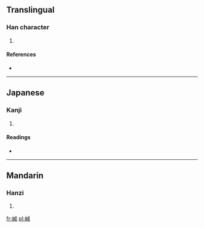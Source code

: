 ==Translingual==

===Han character===
{{Han char|rn=46|rad=山|as=07|sn=10|four=2375<sub>0</sub>|canj=山戈竹尸 (UIHS)}}

# {{defn|Han|sort=山07}}

====References====
* {{Han ref|kx=0312.060|dkj=08110|hdz=10770.020|uh=5CF8|ud=23800|bh=CEAE|bd=52910}}

----

==Japanese==

===Kanji===
{{ja-kanji|grade=|rs=山07}}

# {{defn|Japanese|sort=山07}}

====Readings====
* {{ja-readings|on=[[せい]] (sei), [[じゃう]] (jau)|kun=}}

----

==Mandarin==

===Hanzi===
{{cmn-hanzi|pin=[[chéng]] ([[cheng2]])|wg=ch'eng<sup>2</sup>}}

# {{defn|Mandarin|sort=山07}}

[[fr:峸]]
[[pl:峸]]